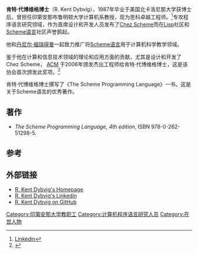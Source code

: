 {{Infobox scientist
| name   = 肯特·代博维格博士
| field  = 计算机科学
| known_for   = 程序语言
}}

'''肯特·代博维格博士'''（R. Kent Dybvig），1987年毕业于美国北卡洛尼那大学获博士后，曾担任印第安那布鲁明顿大学计算机系教授，现为思科卓越工程师。<ref> [http://www.linkedin.com/in/kentdybvig Linkedin]</ref>专攻程序语言研究领域，作为首席设计和开发人员发布了[[Chez_Scheme|Chez Scheme]]而在[[Lisp|Lisp]]社区和[[Scheme语言|Scheme语言]]社区声誉鹊起。

他和[[丹尼尔·福瑞得曼|丹尼尔·福瑞得曼]]一起致力推广将[[Scheme语言|Scheme语言]]用于计算机科学教学领域。

鉴于他在计算和信息技术领域的理论和应用方面的贡献，尤其是设计和开发了Chez Scheme，
[[Association_for_Computing_Machinery|ACM]] 于2006年颁发杰出工程师给肯特·代博维格博士，这是该协会首次颁发此奖项。<ref>{{Cite web |url=http://campus.acm.org/public/pressroom/press_releases/10_2006/distinguished.cfm |title=ACM: Distinguished Engineer, Scientist, or Member - 2006 |accessdate=2015-04-14 |archive-date=2007-12-16 |archive-url=https://wayback.archive-it.org/all/20071216031026/http://campus.acm.org/public/pressroom/press_releases/10_2006/distinguished.cfm |dead-url=yes }}</ref>

肯特·代博维格博士撰写了《The Scheme Programming Language》一书。这是关于Scheme语言的优秀著作。

==著作==
* ''The Scheme Programming Language, 4th edition'', ISBN 978-0-262-51298-5.

==参考==
<references/>

==外部链接==
* [http://www.cs.indiana.edu/~dyb/ R. Kent Dybvig's Homepage] {{Wayback|url=http://www.cs.indiana.edu/~dyb/ |date=20190709082911 }}
* [http://www.linkedin.com/in/kentdybvig R. Kent Dybvig's Linkedin]
* [https://github.com/dybvig R. Kent Dybvig on GitHub] {{Wayback|url=https://github.com/dybvig |date=20190215192716 }}
{{DEFAULTSORT:Dybvig, R. Kent}}
[[Category:印第安那大学教职工|Category:印第安那大学教职工]]
[[Category:计算机程序语言研究人员|Category:计算机程序语言研究人员]]
[[Category:在世人物|Category:在世人物]]